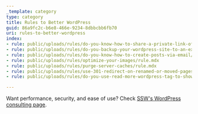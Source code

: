 ```yaml
---
_template: category
type: category
title: Rules to Better WordPress
guid: 86a9fc2c-b6e8-466e-9234-8dbbcbb6fb70
uri: rules-to-better-wordpress
index:
- rule: public/uploads/rules/do-you-know-how-to-share-a-private-link-of-a-draft-post/rule.mdx
- rule: public/uploads/rules/do-you-backup-your-wordpress-site-to-an-external-provider-like-dropbox/rule.mdx
- rule: public/uploads/rules/do-you-know-how-to-create-posts-via-email/rule.mdx
- rule: public/uploads/rules/optimize-your-images/rule.mdx
- rule: public/uploads/rules/purge-server-caches/rule.mdx
- rule: public/uploads/rules/use-301-redirect-on-renamed-or-moved-pages/rule.mdx
- rule: public/uploads/rules/do-you-use-read-more-wordpress-tag-to-show-summary-only-on-a-blog-list/rule.mdx

---
```


Want performance, security, and ease of use? Check [SSW's WordPress consulting page](https://www.ssw.com.au/consulting/wordpress).
